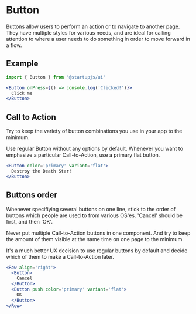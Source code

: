 
# Button

Buttons allow users to perform an action or to navigate to another page. They have multiple styles for various needs, and are ideal for calling attention to where a user needs to do something in order to move forward in a flow.

## Example

```jsx
import { Button } from '@startupjs/ui'
```

```jsx example
<Button onPress={() => console.log('Clicked!')}>
  Click me
</Button>
```

## Call to Action

Try to keep the variety of button combinations you use in your app to the minimum.

Use regular Button without any options by default. Whenever you want to emphasize a particular Call-to-Action, use a primary flat button.

```jsx example
<Button color='primary' variant='flat'>
  Destroy the Death Star!
</Button>
```

## Buttons order

Whenever specifiying several buttons on one line, stick to the order of buttons which people are used to from various OS'es. 'Cancel' should be first, and then 'OK'.

Never put multiple Call-to-Action buttons in one component. And try to keep the amount of them visible at the same time on one page to the minimum.

It's a much better UX decision to use regular buttons by default and decide which of them to make a Call-to-Action later.

```jsx example
<Row align='right'>
  <Button>
    Cancel
  </Button>
  <Button push color='primary' variant='flat'>
    OK
  </Button>
</Row>
```
